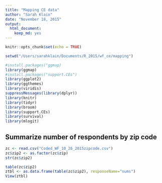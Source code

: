 ```yaml
---
title: "Mapping CE data"
author: "Sarah Klain"
date: "November 18, 2015"
output: 
  html_document: 
    keep_md: yes
---
```


```r
knitr::opts_chunk$set(echo = TRUE)
```

```r
setwd("/Users/sarahklain/Documents/R_2015/wf_ce/mapping")

#install.packages("ggmap)
library(ggmap)
#install.packages("support.CEs")
library(ggplot2)
library(ggthemes)
library(viridis)
suppressMessages(library(dplyr))
library(knitr)
library(tidyr)
library(broom)
library(support.CEs)
library(survival)
library(mlogit)
```
## Summarize number of respondents by zip code
```r
zc <- read.csv("Coded_WF_10_26_2015zipcode.csv")
zc$zip2 <- as.factor(zc$zip)
str(zc$zip2)

table(zc$zip2)
ztbl <- as.data.frame(table(zc$zip2), responseName="nums")
View(ztbl)
```

